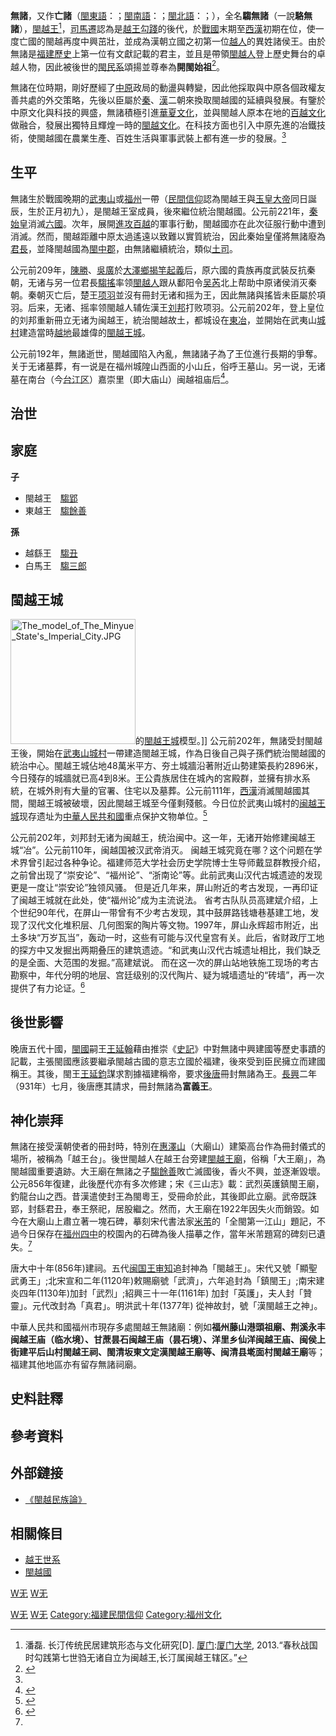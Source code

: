 {{百越君王
|名稱=閩越王無諸
|越國代數=
|閩越代數= 7
|東甌代數=
|南越代數=
|前任=閩越王睦
|繼任=[[郢_(閩越國王)|閩越王郢]]
|畫像=
|畫像大小=250
|說明=
|在位=？－前192年
|年號=
|姓名=騶無諸
|封號=閩越王、武烈英護鎮閩王
|字=
|號=
|別名=
|出生年=
|逝世年=前192年
|廟號=
|諡號=
|尊號=
|陵墓=王墓山
|父親=
|嫡母=
|母親=
|后妃=贊靈王后
|兄弟=
|姊妹=
|子女=[[騶郢|騶郢]]、[[騶餘善|騶餘善]]
}}

'''無諸'''，又作'''亡諸'''（[[閩東語|閩東語]]：''{{lang|cdo|Ù-cṳ̆}}''；[[閩南語|閩南語]]：''{{lang|nan|Bû-chu}}''；[[閩北語|閩北語]]：''{{lang|mnp|Ǔ-cṳ́}}''；{{bd|？||前192年||catIdx=W}}），全名'''騶無諸'''（一說'''駱無諸'''），[[閩越王|閩越王]]<ref>潘磊. 长汀传统民居建筑形态与文化研究[D]. [[厦门|厦门]]:[[厦门大学|厦门大学]], 2013.“春秋战国时勾践第七世驺无诸自立为闽越王,长汀属闽越王辖区。”</ref>，[[司馬遷|司馬遷]]認為是[[越王勾踐|越王勾踐]]的後代{{efn|[[s:史記/卷114|史记·东越列传]]：「闽越王无诸及越东海王摇者，其先皆越王勾践之后也，姓驺氏。」}}，於[[戰國|戰國]]末期至[[西漢|西漢]]初期在位，使一度亡國的閩越再度中興茁壯，並成為漢朝立國之初第一位[[越人|越人]]的異姓諸侯王。由於無諸是[[福建歷史|福建歷史]]上第一位有文獻記載的君主，並且是帶領[[閩越人|閩越人]]登上歷史舞台的卓越人物，因此被後世的[[閩民系|閩民系]]頌揚並尊奉為'''開閩始祖'''<ref name="開閩始祖">{{Cite web |url=http://fj.qq.com/a/20140201/005083.htm |title=無諸：開閩始祖 |access-date=2014-05-09 |archive-date=2018-07-07 |archive-url=https://web.archive.org/web/20180707094354/http://fj.qq.com/a/20140201/005083.htm |dead-url=no }}</ref>。

無諸在位時期，剛好歷經了[[中原|中原]]政局的動盪與轉變，因此他採取與中原各個政權友善共處的外交策略，先後以臣屬於[[秦朝|秦]]、[[漢朝|漢]]二朝來換取閩越國的延續與發展。有鑒於中原文化與科技的興盛，無諸積極引進[[華夏文化|華夏文化]]，並與閩越人原本在地的[[百越文化|百越文化]]做融合，發展出獨特且輝煌一時的[[閩越文化|閩越文化]]。在科技方面也引入中原先進的冶鐵技術，使閩越國在農業生產、百姓生活與軍事武裝上都有進一步的發展。<ref name="開閩始祖"></ref>

==生平==
無諸生於戰國晚期的[[武夷山|武夷山]]或[[福州|福州]]一帶（[[華人民間信仰|民間信仰]]認為閩越王與[[玉皇大帝|玉皇大帝]]同日誕辰，生於正月初九），是閩越王室成員，後來繼位統治閩越國。公元前221年，[[秦始皇|秦始皇]]消滅[[六國|六國]]。次年，展開[[秦攻百越之戰|進攻百越]]的軍事行動，閩越國亦在此次征服行動中遭到消滅。然而，閩越距離中原太過遙遠以致難以實質統治，因此秦始皇僅將無諸廢為[[君長|君長]]，並降閩越國為[[閩中郡|閩中郡]]，由無諸繼續統治，類似[[土司|土司]]。

公元前209年，[[陳勝|陳勝]]、[[吳廣|吳廣]]於[[大泽乡起义|大澤鄉揭竿起義]]后，原六國的貴族再度武裝反抗秦朝，无诸与另一位君長[[騶搖|騶搖]]率领[[閩越人|閩越人]]跟从鄱阳令[[吴芮|吴芮]]北上帮助中原诸侯消灭秦朝。秦朝灭亡后，楚王[[项羽|项羽]]並沒有冊封无诸和摇为王，因此無諸與搖皆未臣屬於項羽。后来，无诸、摇率领閩越人辅佐漢王[[刘邦|刘邦]]打败项羽。公元前202年，登上皇位的刘邦重新冊立无诸为闽越王，統治閩越故土，都城设在[[福州|東冶]]，並開始在武夷山[[城村|城村]]建造當時[[越地|越地]]最雄偉的[[閩越王城|閩越王城]]。{{efn|《{{Wikisource history link|史記|114|東越列傳}}》：「閩越王無諸及越東海王搖者，其先皆越王勾踐之後也，姓騶氏。秦已併天下，皆廢為君長，以其地為閩中郡。及諸侯畔秦，無諸、搖率越歸鄱陽令吳芮，所謂鄱君者也，從諸侯滅秦。當是之時，項籍主命，弗王，以故不附楚。漢擊項籍，無諸、搖率越人佐漢。漢五年，復立無諸為閩越王，王閩中故地，都東冶。」}}

公元前192年，無諸逝世，閩越國陷入內亂，無諸諸子為了王位進行長期的爭奪。关于无诸墓葬，有一说是在福州城隍山西面的小山丘，俗呼王墓山。另一说，无诸墓在南台（今[[台江区|台江区]]）嘉崇里（即大庙山）闽越祖庙后<ref>{{Cite web |url=http://news.enorth.com.cn/system/2006/06/13/001329654.shtml |title=福建古史 |access-date=2009-06-28 |archive-date=2016-03-04 |archive-url=https://web.archive.org/web/20160304110441/http://news.enorth.com.cn/system/2006/06/13/001329654.shtml |dead-url=no }}</ref>。

==治世==

==家庭==
'''子'''
* 閩越王　[[騶郢|騶郢]]
* 東越王　[[騶餘善|騶餘善]]

'''孫'''
* 越繇王　[[騶丑|騶丑]]
* 白馬王　[[白馬三郎|騶三郎]]

==閩越王城==
[[File:The_model_of_The_Minyue_State's_Imperial_City.JPG|200px]]的[[閩越王城|閩越王城]]模型。]]
{{main|閩越王城遺址}}
公元前202年，無諸受封閩越王後，開始在[[武夷山|武夷山]][[城村|城村]]一帶建造閩越王城，作為日後自己與子孫們統治閩越國的統治中心。閩越王城佔地48萬米平方、夯土城牆沿著附近山勢建築長約2896米，今日殘存的城牆就已高4到8米。王公貴族居住在城內的宮殿群，並擁有排水系統，在城外則有大量的官署、住宅以及墓葬。公元前111年，[[西漢|西漢]]消滅閩越國其間，閩越王城被破壞，因此閩越王城至今僅剩殘骸。今日位於武夷山城村的[[闽越王城|闽越王城]]现存遗址为[[中華人民共和國|中華人民共和國]]重点保护文物单位。<ref>{{Cite web |url=https://www.youtube.com/watch?v=aNgORxepmh8#t=0h0m0s |title=CCTV_文化大百科_閩越王城 |access-date=2014-05-10 |archive-date=2020-08-21 |archive-url=https://web.archive.org/web/20200821210643/https://www.youtube.com/watch?v=aNgORxepmh8#t=0h0m0s |dead-url=no }}</ref>

公元前202年，刘邦封无诸为闽越王，统治闽中。这一年，无诸开始修建闽越王城“冶”。公元前110年，闽越国被汉武帝消灭。
闽越王城究竟在哪？这个问题在学术界曾引起过各种争论。福建师范大学社会历史学院博士生导师戴显群教授介绍，之前曾出现了“崇安论”、“福州论”、“浙南论”等。此前武夷山汉代古城遗迹的发现更是一度让“崇安论”独领风骚。
但是近几年来，屏山附近的考古发现，一再印证了闽越王城就在此处，使“福州论”成为主流说法。
省考古队队员高建斌介绍，上个世纪90年代，在屏山一带曾有不少考古发现，其中鼓屏路钱塘巷基建工地，发现了汉代文化堆积层、几何图案的陶片等文物。1997年，屏山永辉超市附近，出土多块“万岁瓦当”，轰动一时，这些有可能与汉代皇宫有关。此后，省财政厅工地的探方中又发掘出两期叠压的建筑遗迹。“和武夷山汉代古城遗址相比，我们缺乏的是全面、大范围的发掘。”高建斌说。
而在这一次的屏山站地铁施工现场的考古勘察中，年代分明的地层、宫廷级别的汉代陶片、疑为城墙遗址的“砖墙”，再一次提供了有力论证。<ref>{{cite web|url=https://fj.qq.com/a/20121214/000008_1.htm|archive-url=https://web.archive.org/web/20201212010941/https://fj.qq.com/a/20121214/000008_1.htm|archive-date=2020-12-12|title=存档副本|access-date=2019-07-31}}</ref>

==後世影響==
晚唐五代十國，[[閩國|閩國]]嗣王[[王延翰|王延翰]]藉由推崇《[[史記|史記]]》中對無諸中興建國等歷史事蹟的記載，主張閩國應該要繼承閩越古國的意志立國於福建，後來受到臣民擁立而建國稱王{{efn|歐陽脩《新五代史》：「是歲，莊宗遇弒，中國多故，延翰乃取司馬遷《史記》閩越王無諸傳示其將吏曰：『閩，自古王國也，吾今不王，何待之有？』於是軍府將吏上書勸進。十月，延翰建國稱王，而猶稟唐正朔。」}}。其後，閩王[[王延鈞|王延鈞]]謀求割據福建稱帝，要求[[後唐|後唐]]冊封無諸為王。[[長興_(年號)|長興]]二年（931年）七月，後唐應其請求，冊封無諸為'''富義王'''。{{efn|1=《[http://ctext.org/library.pl?if=en&file=68176&page=62 十國春秋·卷九十一·閩二·惠宗本紀]》：「〔長興二年〕秋七月，唐封故閩越王無諸為富義王，從王請也。」}}


== 神化崇拜 ==

無諸在接受漢朝使者的冊封時，特別在[[惠澤山|惠澤山]]（大廟山）建築高台作為冊封儀式的場所，被稱為「越王台」。後世閩越人在越王台旁建[[閩越王廟|閩越王廟]]，俗稱「大王廟」，為閩越國重要遺跡。大王廟在無諸之子[[騶餘善|騶餘善]]敗亡滅國後，香火不興，並逐漸毀壞。公元856年復建，此後歷代亦有多次修建；宋《三山志》載：武烈英護鎮閩王廟，釣龍台山之西。昔漢遣使封王為閩粵王，受冊命於此，其後即此立廟。武帝既誅郢，封繇君丑，奉王祭祀，居股繼之。然而，大王廟在1922年因失火而銷毀。如今在大廟山上肅立著一塊石碑，摹刻宋代書法家[[米芾|米芾]]的「全閩第一江山」題記，不過今日保存在[[福州四中|福州四中]]的校園內的石碑為後人描摹之作，當年米芾題寫的碑刻已遺失。<ref name="開閩始祖"></ref>

唐大中十年(856年)建祠。五代[[闽国|闽国]][[王审知|王审知]]追封神為「閩越王」。宋代又號「顯聖武勇王」;北宋宣和二年(1120年)敕賜廟號「武濟」，六年追封為「鎮閩王」;南宋建炎四年(1130年)加封「武烈」;紹興三十一年(1161年) 加封「英護」，夫人封「贊靈」。元代改封為「真君」。明洪武十年(1377年) 從神故封，號「漢閩越王之神」。

中華人民共和國福州市現存多處閩越王無諸廟：例如'''福州藤山港頭祖廟、荆溪永丰闽越王庙（临水境）、甘蔗昙石闽越王庙（昙石境）、洋里乡仙洋闽越王庙、闽侯上街建平后山村閩越王祠、閩清坂東文定漢閩越王廟等、闽清县墘面村閩越王廟'''等；福建其他地區亦有留存無諸祠廟。

==史料註釋==
{{notelist|iger=}}

==參考資料==
{{reflist|2}}

==外部鏈接==
*[https://drive.google.com/file/d/14J4jZnKjA1Yz_5h8xcLDN8ThOWDiKSTm/view 《閩越民族論》] {{Wayback|url=https://drive.google.com/file/d/14J4jZnKjA1Yz_5h8xcLDN8ThOWDiKSTm/view |date=20200626045159 }}

==相關條目==
* [[越王世系|越王世系]]
* [[閩越國|閩越國]]
{{秦末汉初人物}}
{{閩越國}}
[[Category:閩越君主|W无]]
[[category:楚漢戰爭人物|W无]]
[[category:福州人|W无]]
[[Category:中国人物神|W无]]
[[Category:福建民間信仰|Category:福建民間信仰]]
[[Category:福州文化|Category:福州文化]]